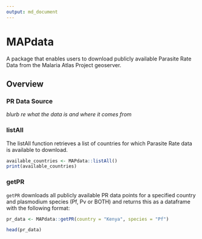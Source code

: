 ```yaml
---
output: md_document
---
```

# MAPdata 

A package that enables users to download publicly available Parasite Rate Data from the Malaria Atlas Project geoserver.

## Overview 

### PR Data Source

_blurb re what the data is and where it comes from_

### listAll

The listAll function retrieves a list of countries for which Parasite Rate data is available to download. 

```r
available_countries <- MAPdata::listAll()
print(available_countries)
```

### getPR

`getPR` downloads all publicly available PR data points for a specified country and plasmodium species (Pf, Pv or BOTH) and returns this as a dataframe with the following format: 


```r
pr_data <- MAPdata::getPR(country = "Kenya", species = "Pf")

head(pr_data)
```

